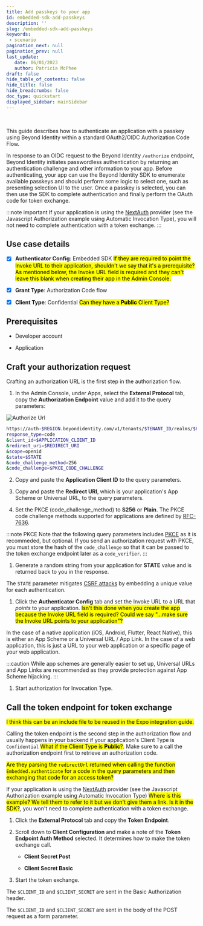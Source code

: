 ```yaml
---
title: Add passkeys to your app
id: embedded-sdk-add-passkeys
description: ''
slug: /embedded-sdk-add-passkeys 
keywords: 
 - scenario
pagination_next: null
pagination_prev: null
last_update: 
   date: 06/01/2023
   author: Patricia McPhee
draft: false
hide_table_of_contents: false
hide_title: false
hide_breadcrumbs: false
doc_type: quickstart
displayed_sidebar: mainSidebar
---
```




<Row>
  <Col span={6}>
    <Alert message="Ready for review" type="success" />
  </Col>
</Row>
<br />

This guide describes how to authenticate an application with a passkey using Beyond Identity within a standard OAuth2/OIDC Authorization Code Flow.

In response to an OIDC request to the Beyond Identity `/authorize` endpoint, Beyond Identity initiates passwordless authentication by returning an authentication challenge and other information to your app. Before authenticating, your app can use the Beyond Identity SDK to enumerate available passkeys and should perform some logic to select one, such as presenting selection UI to the user. Once a passkey is selected, you can then use the SDK to complete authentication and finally perform the OAuth code for token exchange.

:::note important
If your application is using the [NextAuth](https://next-auth.js.org) provider (see the Javascript Authorization example using Automatic Invocation Type), you will not need to complete authentication with a token exchange.
:::

## Use case details

- [x] **Authenticator Config**: Embedded SDK <mark>If they are required to point the Invoke URL to their application, shouldn't we say that it's a prerequisite? As mentioned below, the Invoke URL field is required and they can't leave this blank when creating their app in the Admin Console.</mark>

- [x] **Grant Type**: Authorization Code flow

- [x] **Client Type**: Confidential <mark>Can they have a **Public** Client Type?</mark>

## Prerequisites

- Developer account

- Application

## Craft your authorization request 

Crafting an authorization URL is the first step in the authorization flow. 

1. In the Admin Console, under Apps, select the **External Protocol** tab, copy the **Authorization Endpoint** value and add it to the query parameters:

  ![Authorize Url](../images/authentication-auth-url.png)

  ```bash title="/authorize"
  https://auth-$REGION.beyondidentity.com/v1/tenants/$TENANT_ID/realms/$REALM_ID/applications/$APPLICATION_ID/authorize?
  response_type=code
  &client_id=$APPLICATION_CLIENT_ID
  &redirect_uri=$REDIRECT_URI
  &scope=openid
  &state=$STATE
  &code_challenge_method=256
  &code_challenge=$PKCE_CODE_CHALLENGE
  ```

2. Copy and paste the **Application Client ID** to the query parameters.

1. Copy and paste the **Redirect URI**, which is your application's App Scheme or Universal URL, to the query parameters.

3. Set the PKCE (code_challenge_method) to **S256** or **Plain**.  The PKCE code challenge methods supported for applications are defined by [RFC-7636](https://datatracker.ietf.org/doc/html/rfc7636). 

  :::note PKCE
  Note that the following query parameters includes [PKCE](https://www.rfc-editor.org/rfc/rfc7636) as it is recommeded, but optional. If you send an authorization request with PKCE, you must store the hash of the `code_challenge` so that it can be passed to the token exchange endpoint later as a `code_verifier`.
  :::

1. Generate a random string from your application for **STATE** value and is returned back to you in the response. 

  The `STATE` parameter mitigates [CSRF attacks](https://en.wikipedia.org/wiki/Cross-site_request_forgery) by embedding a unique value for each authentication.  

1. Click the **Authenticator Config** tab and set the Invoke URL to a URL that _points_ to your application. <mark>Isn't this done when you create the app because the Invoke URL field is required? Could we say "...make sure the Invoke URL points to your application"?</mark> 

  In the case of a native application (iOS, Android, Flutter, React Native), this is either an App Scheme or a Universal URL / App Link. In the case of a web application, this is just a URL to your web application or a specific page of your web application.

  :::caution
  While app schemes are generally easier to set up, Universal URLs and App Links are recommended as they provide protection against App Scheme hijacking.
  :::

1. Start authorization for Invocation Type.

  <Tabs groupId="authenticate-invocation-type" queryString>
  <TabItem value="manual" label="Manual">
  <SilentAuth/>
  </TabItem>
  <TabItem value="automatic" label="Automatic">
  <WebAuth/>
  </TabItem>
  </Tabs>

## Call the token endpoint for token exchange

<p><mark>I think this can be an include file to be reused in the Expo integration guide.</mark></p>

Calling the token endpoint is the second step in the authorization flow and usually happens in your backend if your application's Client Type is `Confidential` <mark>What if the Client Type is **Public**?</mark>. Make sure to a call the authorization endpoint first to retrieve an authorization code.

<p><mark>Are they parsing the <code>redirectUrl</code> returned when calling the function <code>Embedded.authenticate</code> for a code in the query parameters and then exchanging that code for an access token?</mark></p>

If your application is using the [NextAuth](https://next-auth.js.org) provider (see the Javascript Authorization example using Automatic Invocation Type) <mark>Where is this example? We tell them to refer to it but we don't give them a link. Is it in the SDK?</mark>, you won't need to complete authentication with a token exchange.

1. Click the **External Protocol** tab and copy the **Token Endpoint**.

2. Scroll down to **Client Configuration** and make a note of the **Token Endpoint Auth Method** selected. It determines how to make the token exchange call.  

   - **Client Secret Post**  

   - **Client Secret Basic**

3. <a name="token-exchange"></a>Start the token exchange.

  <Tabs groupId="token-auth-method" queryString>
  <TabItem value="client_secret_basic" label="Client Secret Basic">

  The `$CLIENT_ID` and `$CLIENT_SECRET` are sent in the Basic Authorization header.

  <MultiLanguageCodeBlock
    curl='curl "https://auth-$(REGION).beyondidentity.com/v1/tenants/$(TENANT_ID)/realms/$(REALM_ID)/applications/$(APPLICATION_ID)/token" \
  -X POST \
  -u "$(CLIENT_ID):$(CLIENT_SECRET)" --basic \
  -H "Content-Type: application/x-www-form-urlencoded" \
  -d "grant_type=authorization_code&code=$(CODE_FROM_AUTHORIZATION_RESPONSE)&code_verifier=$(CODE_VERIFIER_IF_USED_PKCE_IN_AUTHORIZATION_REQUEST)&redirect_uri=$(REDIRECT_URI_MUST_MATCH_VALUE_USED_IN_AUTHORIZATION_REQUEST)"'
    title="/token"
  />
  </TabItem>

  <TabItem value="client_secret_post" label="Client Secret Post">

  The `$CLIENT_ID` and `$CLIENT_SECRET` are sent in the body of the POST request as a form parameter.

  <MultiLanguageCodeBlock
    curl='curl "https://auth-$(REGION).beyondidentity.com/v1/tenants/$(TENANT_ID)/realms/$(REALM_ID)/applications/$(APPLICATION_ID)/token" \
  -X POST \
  -H "Content-Type: application/x-www-form-urlencoded" \
  -F "grant_type=authorization_code" \
  -F "code=$(CODE_FROM_AUTHORIZATION_RESPONSE)" \
  -F "client_id=$(CLIENT_ID)" \
  -F "client_secret=$(CLIENT_SECRET_FROM_CONFIDENTIAL_APPLICATION)" \
  -F "code_verifier=$(CODE_VERIFIER_IF_USED_PKCE_IN_AUTHORIZATION_REQUEST)" \
  -F "redirect_uri=$(REDIRECT_URI_MUST_MATCH_VALUE_USED_IN_AUTHORIZATION_REQUEST)"'
    title="/token"
  />

  </TabItem>
  </Tabs>